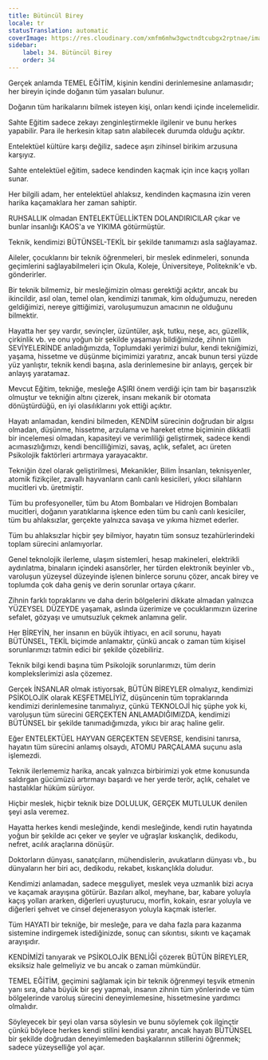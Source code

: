```yaml
---
title: Bütüncül Birey
locale: tr
statusTranslation: automatic
coverImage: https://res.cloudinary.com/xmfm6mhw3gwctndtcubgx2rptnae/image/upload/v1740337243/small_cover_educacion_fundamental_a051170f1c.webp
sidebar:
    label: 34. Bütüncül Birey
    order: 34
---
```

Gerçek anlamda TEMEL EĞİTİM, kişinin kendini derinlemesine anlamasıdır; her bireyin içinde doğanın tüm yasaları bulunur.

Doğanın tüm harikalarını bilmek isteyen kişi, onları kendi içinde incelemelidir.

Sahte Eğitim sadece zekayı zenginleştirmekle ilgilenir ve bunu herkes yapabilir. Para ile herkesin kitap satın alabilecek durumda olduğu açıktır.

Entelektüel kültüre karşı değiliz, sadece aşırı zihinsel birikim arzusuna karşıyız.

Sahte entelektüel eğitim, sadece kendinden kaçmak için ince kaçış yolları sunar.

Her bilgili adam, her entelektüel ahlaksız, kendinden kaçmasına izin veren harika kaçamaklara her zaman sahiptir.

RUHSALLIK olmadan ENTELEKTÜELLİKTEN DOLANDIRICILAR çıkar ve bunlar insanlığı KAOS'a ve YIKIMA götürmüştür.

Teknik, kendimizi BÜTÜNSEL-TEKİL bir şekilde tanımamızı asla sağlayamaz.

Aileler, çocuklarını bir teknik öğrenmeleri, bir meslek edinmeleri, sonunda geçimlerini sağlayabilmeleri için Okula, Koleje, Üniversiteye, Politeknik'e vb. gönderirler.

Bir teknik bilmemiz, bir mesleğimizin olması gerektiği açıktır, ancak bu ikincildir, asıl olan, temel olan, kendimizi tanımak, kim olduğumuzu, nereden geldiğimizi, nereye gittiğimizi, varoluşumuzun amacının ne olduğunu bilmektir.

Hayatta her şey vardır, sevinçler, üzüntüler, aşk, tutku, neşe, acı, güzellik, çirkinlik vb. ve onu yoğun bir şekilde yaşamayı bildiğimizde, zihnin tüm SEVİYELERİNDE anladığımızda, Toplumdaki yerimizi bulur, kendi tekniğimizi, yaşama, hissetme ve düşünme biçimimizi yaratırız, ancak bunun tersi yüzde yüz yanlıştır, teknik kendi başına, asla derinlemesine bir anlayış, gerçek bir anlayış yaratamaz.

Mevcut Eğitim, tekniğe, mesleğe AŞIRI önem verdiği için tam bir başarısızlık olmuştur ve tekniğin altını çizerek, insanı mekanik bir otomata dönüştürdüğü, en iyi olasılıklarını yok ettiği açıktır.

Hayatı anlamadan, kendini bilmeden, KENDİM sürecinin doğrudan bir algısı olmadan, düşünme, hissetme, arzulama ve hareket etme biçiminin dikkatli bir incelemesi olmadan, kapasiteyi ve verimliliği geliştirmek, sadece kendi acımasızlığımızı, kendi bencilliğimizi, savaş, açlık, sefalet, acı üreten Psikolojik faktörleri artırmaya yarayacaktır.

Tekniğin özel olarak geliştirilmesi, Mekanikler, Bilim İnsanları, teknisyenler, atomik fizikçiler, zavallı hayvanların canlı canlı kesicileri, yıkıcı silahların mucitleri vb. üretmiştir.

Tüm bu profesyoneller, tüm bu Atom Bombaları ve Hidrojen Bombaları mucitleri, doğanın yaratıklarına işkence eden tüm bu canlı canlı kesiciler, tüm bu ahlaksızlar, gerçekte yalnızca savaşa ve yıkıma hizmet ederler.

Tüm bu ahlaksızlar hiçbir şey bilmiyor, hayatın tüm sonsuz tezahürlerindeki toplam sürecini anlamıyorlar.

Genel teknolojik ilerleme, ulaşım sistemleri, hesap makineleri, elektrikli aydınlatma, binaların içindeki asansörler, her türden elektronik beyinler vb., varoluşun yüzeysel düzeyinde işlenen binlerce sorunu çözer, ancak birey ve toplumda çok daha geniş ve derin sorunlar ortaya çıkarır.

Zihnin farklı topraklarını ve daha derin bölgelerini dikkate almadan yalnızca YÜZEYSEL DÜZEYDE yaşamak, aslında üzerimize ve çocuklarımızın üzerine sefalet, gözyaşı ve umutsuzluk çekmek anlamına gelir.

Her BİREYİN, her insanın en büyük ihtiyacı, en acil sorunu, hayatı BÜTÜNSEL, TEKİL biçimde anlamaktır, çünkü ancak o zaman tüm kişisel sorunlarımızı tatmin edici bir şekilde çözebiliriz.

Teknik bilgi kendi başına tüm Psikolojik sorunlarımızı, tüm derin komplekslerimizi asla çözemez.

Gerçek İNSANLAR olmak istiyorsak, BÜTÜN BİREYLER olmalıyız, kendimizi PSİKOLOJİK olarak KEŞFETMELİYİZ, düşüncenin tüm topraklarında kendimizi derinlemesine tanımalıyız, çünkü TEKNOLOJİ hiç şüphe yok ki, varoluşun tüm sürecini GERÇEKTEN ANLAMADIĞIMIZDA, kendimizi BÜTÜNSEL bir şekilde tanımadığımızda, yıkıcı bir araç haline gelir.

Eğer ENTELEKTÜEL HAYVAN GERÇEKTEN SEVERSE, kendisini tanırsa, hayatın tüm sürecini anlamış olsaydı, ATOMU PARÇALAMA suçunu asla işlemezdi.

Teknik ilerlememiz harika, ancak yalnızca birbirimizi yok etme konusunda saldırgan gücümüzü artırmayı başardı ve her yerde terör, açlık, cehalet ve hastalıklar hüküm sürüyor.

Hiçbir meslek, hiçbir teknik bize DOLULUK, GERÇEK MUTLULUK denilen şeyi asla veremez.

Hayatta herkes kendi mesleğinde, kendi mesleğinde, kendi rutin hayatında yoğun bir şekilde acı çeker ve şeyler ve uğraşlar kıskançlık, dedikodu, nefret, acılık araçlarına dönüşür.

Doktorların dünyası, sanatçıların, mühendislerin, avukatların dünyası vb., bu dünyaların her biri acı, dedikodu, rekabet, kıskançlıkla doludur.

Kendimizi anlamadan, sadece meşguliyet, meslek veya uzmanlık bizi acıya ve kaçamak arayışına götürür. Bazıları alkol, meyhane, bar, kabare yoluyla kaçış yolları ararken, diğerleri uyuşturucu, morfin, kokain, esrar yoluyla ve diğerleri şehvet ve cinsel dejenerasyon yoluyla kaçmak isterler.

Tüm HAYATI bir tekniğe, bir mesleğe, para ve daha fazla para kazanma sistemine indirgemek istediğinizde, sonuç can sıkıntısı, sıkıntı ve kaçamak arayışıdır.

KENDİMİZİ tanıyarak ve PSİKOLOJİK BENLİĞİ çözerek BÜTÜN BİREYLER, eksiksiz hale gelmeliyiz ve bu ancak o zaman mümkündür.

TEMEL EĞİTİM, geçimini sağlamak için bir teknik öğrenmeyi teşvik etmenin yanı sıra, daha büyük bir şey yapmalı, insanın zihnin tüm yönlerinde ve tüm bölgelerinde varoluş sürecini deneyimlemesine, hissetmesine yardımcı olmalıdır.

Söyleyecek bir şeyi olan varsa söylesin ve bunu söylemek çok ilginçtir çünkü böylece herkes kendi stilini kendisi yaratır, ancak hayatı BÜTÜNSEL bir şekilde doğrudan deneyimlemeden başkalarının stillerini öğrenmek; sadece yüzeyselliğe yol açar.

